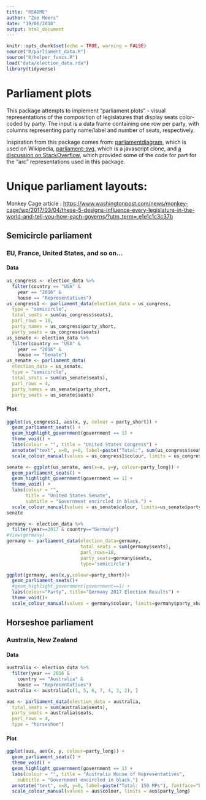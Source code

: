 ```yaml
---
title: "README"
author: "Zoe Meers"
date: "19/06/2018"
output: html_document
---
```


```r
knitr::opts_chunk$set(echo = TRUE, warning = FALSE)
source("R/parliament_data.R")
source("R/helper_funcs.R")
load("data/election_data.rda")
library(tidyverse)
```

# Parliament plots

This package attempts to implement "parliament plots" - visual representations of the composition of legislatures that display seats color-coded by party. The input is a data frame containing one row per party, with columns representing party name/label and number of seats,
respectively.

Inspiration from this package comes from: [parliamentdiagram](https://github.com/slashme/parliamentdiagram), which
is used on Wikipedia, [parliament-svg](https://github.com/juliuste/parliament-svg), which is a
javascript clone, and [a discussion on StackOverflow](http://stackoverflow.com/questions/42729174/creating-a-half-donut-or-parliamentary-seating-chart), which provided some of the code for part for the "arc" representations used in this package.

Unique parliament layouts:
==========================

Monkey Cage article :
<https://www.washingtonpost.com/news/monkey-cage/wp/2017/03/04/these-5-designs-influence-every-legislature-in-the-world-and-tell-you-how-each-governs/?utm_term=.e1e1c1c3c37b>


## Semicircle parliament

### EU, France, United States, and so on...

#### Data

```r
us_congress <- election_data %>%
  filter(country == "USA" &
    year == "2016" &
    house == "Representatives")
us_congress1 <- parliament_data(election_data = us_congress,
  type = "semicircle",
  total_seats = sum(us_congress$seats),
  parl_rows = 10,
  party_names = us_congress$party_short,
  party_seats = us_congress$seats)
us_senate <- election_data %>%
  filter(country == "USA" &
    year == "2016" &
    house == "Senate")
us_senate <- parliament_data(
  election_data = us_senate,
  type = "semicircle",
  total_seats = sum(us_senate$seats),
  parl_rows = 4,
  party_names = us_senate$party_short,
  party_seats = us_senate$seats)
```

#### Plot

```r
ggplot(us_congress1, aes(x, y, colour = party_short)) +
  geom_parliament_seats() + 
  geom_highlight_government(government == 1) +
  theme_void() +
  labs(colour = "", title = "United States Congress") +
  annotate("text", x=0, y=0, label=paste("Total:", sum(us_congress$seats), "Reps"), fontface="bold", size=8) +
  scale_colour_manual(values = us_congress1$colour, limits = us_congress1$party_short)
```

```r
senate <- ggplot(us_senate, aes(x=x, y=y, colour=party_long)) +
  geom_parliament_seats() + 
  geom_highlight_government(government == 1) +
  theme_void() +
  labs(colour = "", 
       title = "United States Senate",
       subtitle = "Government encircled in black.") +
  scale_colour_manual(values = us_senate$colour, limits=us_senate$party_long)
senate 
```


```r
germany <- election_data %>%
  filter(year==2017 & country=="Germany")
#View(germany)
germany <- parliament_data(election_data=germany, 
                           total_seats = sum(germany$seats), 
                           parl_rows=10,
                           party_seats=germany$seats, 
                           type='semicircle')

ggplot(germany, aes(x,y,colour=party_short))+
  geom_parliament_seats()+
  #geom_highlight_government(government==1) + 
  labs(colour="Party", title="Germany 2017 Election Results") + 
  theme_void()+
  scale_colour_manual(values = germany$colour, limits=germany$party_short)
```


## Horseshoe parliament

### Australia, New Zealand

#### Data

```r
australia <- election_data %>%
  filter(year == 2016 &
    country == "Australia" &
    house == "Representatives")
australia <- australia[c(1, 5, 6, 7, 4, 3, 2), ]

aus <- parliament_data(election_data = australia,
  total_seats = sum(australia$seats),
  party_seats = australia$seats,
  parl_rows = 4,
  type = "horseshoe")
```

#### Plot

```r
ggplot(aus, aes(x, y, colour=party_long)) +
  geom_parliament_seats() + 
  theme_void() +
  geom_highlight_government(government == 1) + 
  labs(colour = "", title = "Australia House of Representatives",
    subtitle = "Government encircled in black.") +
  annotate("text", x=0, y=0, label=paste("Total: 150 MPs"), fontface="bold", size=12) +
  scale_colour_manual(values = aus$colour, limits = aus$party_long)
```


